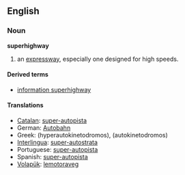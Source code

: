 ==English==
===Noun===
'''superhighway'''

#an [[expressway]], especially one designed for high speeds.
{{seeCites}}

====Derived terms====
*[[information superhighway]]<!--capitalised?-->

==== Translations ====
*[[Catalan]]: [[super-autopista]]
*German: [[Autobahn]]
*Greek: (hyperautokinetodromos), (autokinetodromos)
*[[Interlingua]]: [[super-autostrata]]
*Portuguese: [[super-autopista]]
*Spanish: [[super-autopista]]
*[[Volapük]]: [[lemotoraveg]]